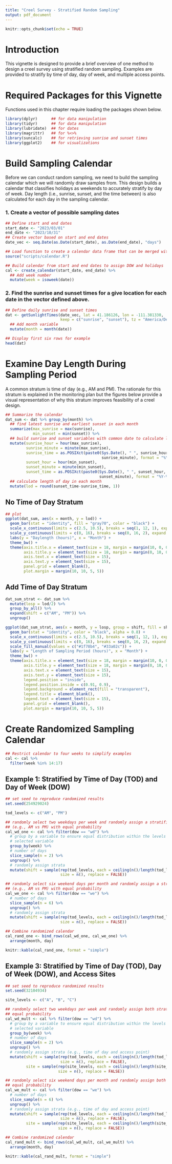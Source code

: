 ```yaml
---
title: "Creel Survey - Stratified Random Sampling"
output: pdf_document
---
```


```r
knitr::opts_chunk$set(echo = TRUE)
```

# Introduction
This vignette is designed to provide a brief overview of one method to design a creel survey using stratified random sampling. Examples are provided to stratify by time of day, day of week, and multiple access points.  

# Required Packages for this Vignette
Functions used in this chapter require loading the packages shown below.  
```r
library(dplyr)      ## for data manipulation
library(tidyr)      ## for data manipulation
library(lubridate)  ## for dates
library(magrittr)   ## for %<>%
library(suncalc)    ## for retrieving sunrise and sunset times
library(ggplot2)    ## for visualizations
```  


# Build Sampling Calendar  
Before we can conduct random sampling, we need to build the sampling calendar which we will randomly draw samples from. This design builds a calendar that classifies holidays as weekends to accurately stratify by day of week. Day length (i.e., sunrise, sunset, and the time between) is also calculated for each day in the sampling calendar.   

### 1. Create a vector of possible sampling dates  
```r
## Define start and end dates
start_date <- "2023/03/01"
end_date <- "2023/10/31"
## Create vector based on start and end dates
date_vec <- seq.Date(as.Date(start_date), as.Date(end_date), "days")

## Load function to create a calendar data frame that can be merged with creel data files
source("scripts/calendar.R")

## Build calendar from start and end dates to assign DOW and holidays
cal <- create_calendar(start_date, end_date) %>% 
  ## Add week number
  mutate(week = isoweek(date))
```  

### 2. Find the sunrise and sunset times for a give location for each date in the vector defined above. 
```r
## Define daily sunrise and sunset times
dat <- getSunlightTimes(date_vec, lat = 41.186126, lon = -111.381330, 
                        keep = c("sunrise", "sunset"), tz = "America/Denver") %>% 
  ## Add month variable
  mutate(month = month(date))

## Display first six rows for example
head(dat)
```  


# Examine Day Length During Sampling Period  
A common stratum is time of day (e.g., AM and PM). The rationale for this stratum is explained in the monitoring plan but the figures below provide a visual representation of why this stratum improves feasibility of a creel design.  

```r
## Summarize the calendar 
dat_sum <- dat %>% group_by(month) %>% 
  ## find latest sunrise and earliest sunset in each month
  summarize(max_sunrise = max(sunrise),
            min_sunset = min(sunset)) %>% 
  ## build sunrise and sunset variables with common date to calculate length of day
  mutate(sunrise_hour = hour(max_sunrise),
         sunrise_minute = minute(max_sunrise),
         sunrise_time = as.POSIXct(paste0(Sys.Date(), " ", sunrise_hour, ":", 
                                          sunrise_minute), format = "%Y-%m-%d %H:%M"),
         sunset_hour = hour(min_sunset),
         sunset_minute = minute(min_sunset),
         sunset_time = as.POSIXct(paste0(Sys.Date(), " ", sunset_hour, ":", 
                                         sunset_minute), format = "%Y-%m-%d %H:%M")) %>% 
  ## calculate length of day in each month
  mutate(lod = round(sunset_time-sunrise_time, 1))
```

## No Time of Day Stratum  
```r
## plot
ggplot(dat_sum, aes(x = month, y = lod)) +
  geom_bar(stat = "identity", fill = "gray70", color = "black") +
  scale_x_continuous(limits = c(2.5, 10.5), breaks = seq(1, 12, 1), expand = c(0, 0.1)) +
  scale_y_continuous(limits = c(0, 16), breaks = seq(0, 16, 2), expand = c(0, 0.02)) +
  labs(y = "Daylength (hours)", x = "Month") + 
  theme_bw() + 
  theme(axis.title.x = element_text(size = 18, margin = margin(10, 0, 0, 0)),
        axis.title.y = element_text(size = 18, margin = margin(0, 10, 0, 0)),
        axis.text.x = element_text(size = 15),
        axis.text.y = element_text(size = 15),
        panel.grid = element_blank(),
        plot.margin = margin(10, 10, 5, 5))
```  


## Add Time of Day Stratum  
```r
dat_sum_strat <- dat_sum %>% 
  mutate(losp = lod/2) %>% 
  group_by_all() %>% 
  expand(shift = c("AM", "PM")) %>% 
  ungroup()

ggplot(dat_sum_strat, aes(x = month, y = losp, group = shift, fill = shift)) +
  geom_bar(stat = "identity", color = "black", alpha = 0.8) +
  scale_x_continuous(limits = c(2.5, 10.5), breaks = seq(1, 12, 1), expand = c(0, 0.1)) +
  scale_y_continuous(limits = c(0, 16), breaks = seq(0, 16, 2), expand = c(0, 0.02)) +
  scale_fill_manual(values = c("#1f78b4", "#33a02c")) +
  labs(y = "Length of Sampling Period (hours)", x = "Month") + 
  theme_bw() + 
  theme(axis.title.x = element_text(size = 18, margin = margin(10, 0, 0, 0)),
        axis.title.y = element_text(size = 18, margin = margin(0, 10, 0, 0)),
        axis.text.x = element_text(size = 15),
        axis.text.y = element_text(size = 15),
        legend.position = "inside",
        legend.position.inside = c(0.91, 0.9),
        legend.background = element_rect(fill = "transparent"),
        legend.title = element_blank(),
        legend.text = element_text(size = 15),
        panel.grid = element_blank(),
        plot.margin = margin(10, 10, 5, 5))
```  


# Create Randomized Sampling Calendar
```r
## Restrict calendar to four weeks to simplify examples
cal <- cal %>% 
  filter(week %in% 14:17)
```  

## Example 1: Stratified by Time of Day (TOD) and Day of Week (DOW)
```r
## set seed to reproduce randomized results
set.seed(254929024)

tod_levels <- c("AM", "PM")

## randomly select two weekdays per week and randomly assign a stratification
## (e.g., AM vs PM) with equal probability
cal_wd_one <- cal %>% filter(dow == "wd") %>% 
  # group by a variable to ensure equal distribution within the levels of 
  # selected variable
  group_by(week) %>% 
  # number of days
  slice_sample(n = 2) %>% 
  ungroup() %>% 
  # randomly assign strata
  mutate(shift = sample(rep(tod_levels, each = ceiling(n()/length(tod_levels))), 
                        size = n(), replace = FALSE))

## randomly select six weekend days per month and randomly assign a stratification 
## (e.g., AM vs PM) with equal probability
cal_we_one <- cal %>% filter(dow == "we") %>% 
  # number of days
  slice_sample(n = 6) %>% 
  ungroup() %>% 
  # randomly assign strata
  mutate(shift = sample(rep(tod_levels, each = ceiling(n()/length(tod_levels))), 
                        size = n(), replace = FALSE))

## Combine randomized calendar
cal_rand_one <- bind_rows(cal_wd_one, cal_we_one) %>% 
  arrange(month, day)
```  
```r
knitr::kable(cal_rand_one, format = "simple")
```

## Example 3: Stratified by Time of Day (TOD), Day of Week (DOW), and Access Sites
```r
## set seed to reproduce randomized results
set.seed(32104934)

site_levels <- c("A", "B", "C")

## randomly select two weekdays per week and randomly assign both strata with 
## equal probability
cal_wd_mult <- cal %>% filter(dow == "wd") %>% 
  # group by a variable to ensure equal distribution within the levels of 
  # selected variable
  group_by(week) %>% 
  # number of days
  slice_sample(n = 2) %>% 
  ungroup() %>% 
  # randomly assign strata (e.g., time of day and access point)
  mutate(shift = sample(rep(tod_levels, each = ceiling(n()/length(tod_levels))), 
                        size = n(), replace = FALSE),
         site = sample(rep(site_levels, each = ceiling(n()/length(site_levels))), 
                       size = n(), replace = FALSE))

## randomly select six weekend days per month and randomly assign both strata with 
## equal probability
cal_we_mult <- cal %>% filter(dow == "we") %>% 
  # number of days
  slice_sample(n = 6) %>% 
  ungroup() %>% 
  # randomly assign strata (e.g., time of day and access point)
  mutate(shift = sample(rep(tod_levels, each = ceiling(n()/length(tod_levels))), 
                        size = n(), replace = FALSE),
         site = sample(rep(site_levels, each = ceiling(n()/length(site_levels))), 
                       size = n(), replace = FALSE))

## Combine randomized calendar
cal_rand_mult <- bind_rows(cal_wd_mult, cal_we_mult) %>% 
  arrange(month, day)
```  
```r
knitr::kable(cal_rand_mult, format = "simple")
```
